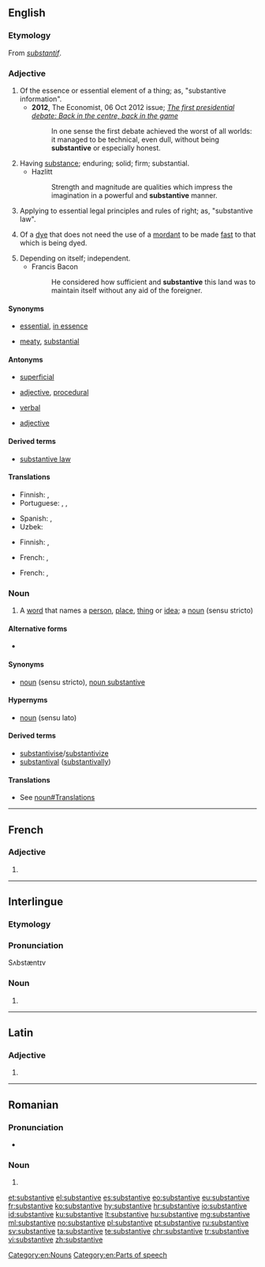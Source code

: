 ==English==
{{wikipedia}}

===Etymology===
From {{etyl|fro|en}} ''[[substantif]]''.

===Adjective===
{{en-adj}}

# Of the essence or essential element of a thing; as, "substantive information".
#* '''2012''', The Economist, 06 Oct 2012 issue; ''[http://www.economist.com/node/21564222 The first presidential debate: Back in the centre, back in the game]''
#*: In one sense the first debate achieved the worst of all worlds: it managed to be technical, even dull, without being '''substantive''' or especially honest.
# Having [[substance]]; enduring; solid; firm; substantial.
#* Hazlitt
#*: Strength and magnitude are qualities which impress the imagination in a powerful and '''substantive''' manner.
# {{context|legal|lang=en}} Applying to essential legal principles and rules of right; as, "substantive law".
# {{context|chemistry|lang=en}} Of a [[dye]] that does not need the use of a [[mordant]] to be made [[fast]] to that which is being dyed.
# Depending on itself; independent.
#* Francis Bacon
#*: He considered how sufficient and '''substantive''' this land was to maintain itself without any aid of the foreigner.

====Synonyms====
* {{sense|of the essential element}} [[essential]], [[in essence]]
* {{sense|having substance}} [[meaty]], [[substantial]]

====Antonyms====
* {{sense|having substance}} [[superficial]]
* {{sense|legal}} [[adjective]], [[procedural]]
* [[verbal]]
* {{sense|of a dye that does not need the use of a mordant}} [[adjective]]

====Derived terms====
* [[substantive law]]

====Translations====
{{trans-top|of the essence or essential element of a thing}}
* Finnish: {{t+|fi|oleellinen}}, {{t|fi|olennainen}}
* Portuguese: {{t+|pt|substantivo}}, {{t+|pt|substancial}}, {{t+|pt|essencial}}
{{trans-mid}}
* Spanish: {{t+|es|sustantivo}}, {{t|es|sustancial}}
* Uzbek: {{t+|uz|ot}}
{{trans-bottom}}

{{trans-top|having substance and prompting thought}}
* Finnish: {{t+|fi|oleellinen}}, {{t|fi|olennainen}}
{{trans-mid}}
{{trans-bottom}}

{{trans-top|''(law)''}}
{{trans-mid}}
{{trans-bottom}}

{{trans-top|of a dye that does not need the use of a mordant}}
* French: {{t+|fr|direct}}, {{t+|fr|substantif}}
{{trans-mid}}
{{trans-bottom}}

{{checktrans-top}}
* French: {{t-check|fr|substantif|m}}, {{qualifier|4}} {{t-check|fr|substantive|f}}
{{trans-bottom}}

===Noun===
{{en-noun}}

# {{context|grammar|lang=en}} A [[word]] that names a [[person]], [[place]], [[thing]] or [[idea]]; a [[noun]] (sensu stricto)

====Alternative forms====
* {{l|en|subst.}} {{qualifier|abbreviation used in lexicography and grammar}}

====Synonyms====
* [[noun]] (sensu stricto), [[noun substantive]]

====Hypernyms====
* [[noun]] (sensu lato)

====Derived terms====
* [[substantivise]]/[[substantivize]]
* [[substantival]] ([[substantivally]])

====Translations====
{{trans-top|grammar}}
* See [[noun#Translations]]
{{trans-bottom}}

[[Category:en:Nouns]]
[[Category:en:Parts of speech]]

----

==French==

===Adjective===
{{fr-adj-form}}

# {{feminine of|substantif|lang=fr}}

----

==Interlingue==

===Etymology===
{{rfe|lang=ie}}

===Pronunciation===
{{rfp|lang=ie}}
Sʌbstæntɪv

===Noun===
{{head|ie|noun}}

# {{l/en|noun}}

----

==Latin==

===Adjective===
{{la-adj-form|substantīve}}

# {{inflection of|substantīvus||voc|m|s|lang=la}}

----

==Romanian==

===Pronunciation===
* {{IPA|[sub.stanˈti.ve]|lang=ro}}

===Noun===
{{head|ro|noun form}}

# {{plural of|substantiv|lang=ro}}

[[et:substantive]]
[[el:substantive]]
[[es:substantive]]
[[eo:substantive]]
[[eu:substantive]]
[[fr:substantive]]
[[ko:substantive]]
[[hy:substantive]]
[[hr:substantive]]
[[io:substantive]]
[[id:substantive]]
[[ku:substantive]]
[[lt:substantive]]
[[hu:substantive]]
[[mg:substantive]]
[[ml:substantive]]
[[no:substantive]]
[[pl:substantive]]
[[pt:substantive]]
[[ru:substantive]]
[[sv:substantive]]
[[ta:substantive]]
[[te:substantive]]
[[chr:substantive]]
[[tr:substantive]]
[[vi:substantive]]
[[zh:substantive]]